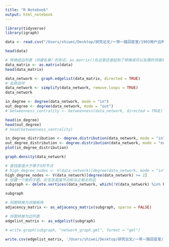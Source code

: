 ```yaml
---
title: "R Notebook"
output: html_notebook
---
```



```r
library(tidyverse)
library(igraph)
```


```r
data <- read.csv("/Users/shiwei/Desktop/研究论文/一带一路回音室/1993用户边列表43692条边.csv")
```


```r
head(data)
```


```r
# 转换成边列表（邻接名单）的形式，as.matrix()在这里还是起到了转换成可以处理的邻接名单形式
data_matrix <- as.matrix(data)
head(data_matrix)
```


```r
data_network <- graph.edgelist(data_matrix, directed = TRUE)
# 去除自环
data_network <- simplify(data_network, remove.loops = TRUE)
data_network
```


```r
in_degree <- degree(data_network, mode = "in")
out_degree <- degree(data_network, mode = "out")
# betweenness_centrality <- betweenness(data_network, directed = TRUE)

head(in_degree)
head(out_degree)
# head(betweenness_centrality)
```


```r
in_degree_distribution <- degree.distribution(data_network, mode = "in")
out_degree_distribution <- degree.distribution(data_network, mode = "out")
plot(in_degree_distribution)
```


```r
graph.density(data_network)
```


```r
# 查找度值大于等于3的节点
# high_degree_nodes <- V(data_network)[degree(data_network, mode = "in") >= 2 & degree(data_network, mode = "out") >= 2]
high_degree_nodes <- V(data_network)[degree(data_network) >= 2]
# 创建一个新的子图，仅包含高度节点和与之相关的边
subgraph <- delete.vertices(data_network, which(!V(data_network) %in% high_degree_nodes))
```


```r
subgraph
```


```r
# 将图转换为邻接矩阵
adjacency_matrix <- as_adjacency_matrix(subgraph, sparse = FALSE)
```

```r
# 将图转换为边列表
edgelist_matrix <- as_edgelist(subgraph)
```

```r
# write.graph(subgraph, "network_graph.gml", format = "gml")
```


```r
write.csv(edgelist_matrix, '/Users/shiwei/Desktop/研究论文/一带一路回音室/度值在2以上的节点边列表537-5047.csv')
```


```r
```


```r
```


```r
```


```r
```


```r
```


```r
```


```r
```


```r
```


```r
```

